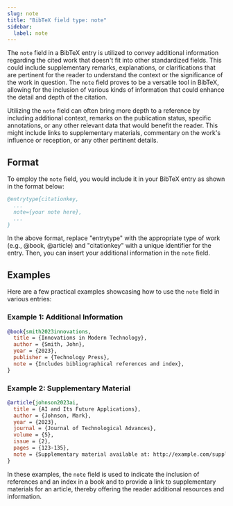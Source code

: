 ```yaml
---
slug: note
title: "BibTeX field type: note"
sidebar:
  label: note
---
```



The `note` field in a BibTeX entry is utilized to convey additional information regarding the cited work that doesn't fit into other standardized fields. This could include supplementary remarks, explanations, or clarifications that are pertinent for the reader to understand the context or the significance of the work in question. The `note` field proves to be a versatile tool in BibTeX, allowing for the inclusion of various kinds of information that could enhance the detail and depth of the citation.

<CiteDrive />

Utilizing the `note` field can often bring more depth to a reference by including additional context, remarks on the publication status, specific annotations, or any other relevant data that would benefit the reader. This might include links to supplementary materials, commentary on the work's influence or reception, or any other pertinent details.

## Format

To employ the `note` field, you would include it in your BibTeX entry as shown in the format below:

```bibtex
@entrytype{citationkey,
  ...
  note={your note here},
  ...
}

```

In the above format, replace "entrytype" with the appropriate type of work (e.g., @book, @article) and "citationkey" with a unique identifier for the entry. Then, you can insert your additional information in the `note` field.

## Examples

Here are a few practical examples showcasing how to use the `note` field in various entries:

### Example 1: Additional Information

```bibtex
@book{smith2023innovations,
  title = {Innovations in Modern Technology},
  author = {Smith, John},
  year = {2023},
  publisher = {Technology Press},
  note = {Includes bibliographical references and index},
}

```
### Example 2: Supplementary Material

```bibtex
@article{johnson2023ai,
  title = {AI and Its Future Applications},
  author = {Johnson, Mark},
  year = {2023},
  journal = {Journal of Technological Advances},
  volume = {5},
  issue = {2},
  pages = {123-135},
  note = {Supplementary material available at: http://example.com/supplementary_material},
}

```

In these examples, the `note` field is used to indicate the inclusion of references and an index in a book and to provide a link to supplementary materials for an article, thereby offering the reader additional resources and information.